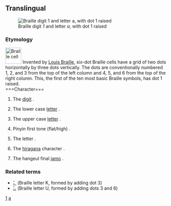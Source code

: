 {{see|1|a}}
==Translingual==
[[Image:Braille A1.svg|thumb|Braille digit ''1'' and letter ''a'', with dot 1 raised]]

===Etymology===
[[Image:Braille cell.svg|50px|left|Braille cell]]
Invented by [[w:Louis Braille|Louis Braille]], six-dot Braille cells have a grid of two dots horizontally by three dots vertically.  The dots are conventionally numbered 1, 2, and 3 from the top of the left column and 4, 5, and 6 from the top of the right column.  This, the first of the ten most basic Braille symbols, has dot 1 raised.
<br clear="left" />
===Character===
{{infl|mul|character}}

# {{context|Braille|often preceded by number sign [[⠼]]}} The [[digit]] {{term|1}}.
# {{context|Braille}} The lower case [[letter]] {{term|a}}.
# {{context|Braille|often preceded by capital sign [[⠠]]}} The upper case [[letter]] {{term|A}}.
# {{context|Chinese Braille}} Pinyin first tone (flat/high) {{term|ˉ}}.
# {{context|Hebrew Braille}} The letter {{term|sc=Hebr|א|tr=’||aleph}}.
# {{context|Japanese Braille}} The [[hiragana]] character {{term|sc=Jpan|あ|tr=a}}.
# {{context|Korean Braille}} The hangeul final [[jamo]] {{term|sc=Hang|ㄱ|tr=g,k||gieuk}}.

===Related terms===
* [[⠅]] (Braille letter K, formed by adding dot 3)
* [[⠥]] (Braille letter U, formed by adding dots 3 and 6)

[[Category:Braille digits|1]]
[[Category:Braille letters|a]]